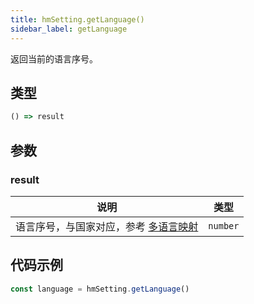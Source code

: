 ```yaml
---
title: hmSetting.getLanguage()
sidebar_label: getLanguage
---
```


返回当前的语言序号。

## 类型

```ts
() => result
```

## 参数

### result

| 说明                       | 类型     |
| -------------------------- | -------- |
| 语言序号，与国家对应，参考 [多语言映射](../../related-resources/language-list.mdx) | `number` |

## 代码示例

```js
const language = hmSetting.getLanguage()
```
